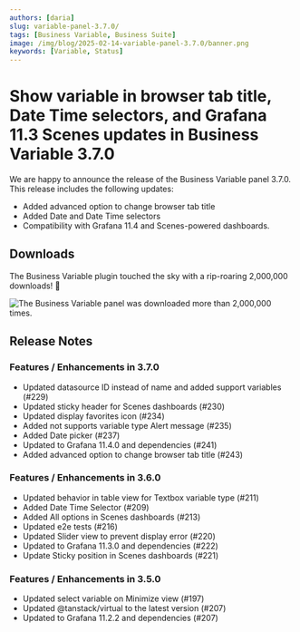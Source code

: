 ```yaml
---
authors: [daria]
slug: variable-panel-3.7.0/
tags: [Business Variable, Business Suite]
image: /img/blog/2025-02-14-variable-panel-3.7.0/banner.png
keywords: [Variable, Status]
---
```



# Show variable in browser tab title, Date Time selectors, and Grafana 11.3 Scenes updates in Business Variable 3.7.0

We are happy to announce the release of the Business Variable panel 3.7.0. This release includes the following updates:

- Added advanced option to change browser tab title
- Added Date and Date Time selectors
- Compatibility with Grafana 11.4 and Scenes-powered dashboards.

<Catalog date="February 13, 2025" />

## Downloads

The Business Variable plugin touched the sky with a rip-roaring 2,000,000 downloads! :clap:

<Image
  title="The Business Variable panel was downloaded more than 2,000,000 times."
  src="/img/blog/2024-08-23-variable-panel-3.4.0/downloads.png"
/>

<GettingStarted />

<Tutorial />

## Release Notes

### Features / Enhancements in 3.7.0

- Updated datasource ID instead of name and added support variables (#229)
- Updated sticky header for Scenes dashboards (#230)
- Updated display favorites icon (#234)
- Added not supports variable type Alert message (#235)
- Added Date picker (#237)
- Updated to Grafana 11.4.0 and dependencies (#241)
- Added advanced option to change browser tab title (#243)

### Features / Enhancements in 3.6.0

- Updated behavior in table view for Textbox variable type (#211)
- Added Date Time Selector (#209)
- Added All options in Scenes dashboards (#213)
- Updated e2e tests (#216)
- Updated Slider view to prevent display error (#220)
- Updated to Grafana 11.3.0 and dependencies (#222)
- Update Sticky position in Scenes dashboards (#221)

### Features / Enhancements in 3.5.0

- Updated select variable on Minimize view (#197)
- Updated @tanstack/virtual to the latest version (#207)
- Updated to Grafana 11.2.2 and dependencies (#207)

<Feedback />
